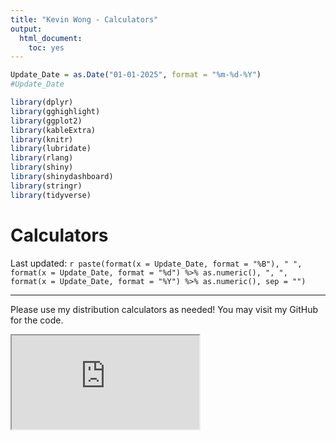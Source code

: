 ```yaml
---
title: "Kevin Wong - Calculators"
output:
  html_document:
    toc: yes
---
```


```r
Update_Date = as.Date("01-01-2025", format = "%m-%d-%Y")
#Update_Date

library(dplyr)
library(gghighlight)
library(ggplot2)
library(kableExtra)
library(knitr)
library(lubridate)
library(rlang)
library(shiny)
library(shinydashboard)
library(stringr)
library(tidyverse)
```

<style type="text/css">
body .main-container {
	max-width: 1080px !important;
}
</style>

<h1>Calculators</h1>

<p class="last-updated">
Last updated: `r paste(format(x = Update_Date, format = "%B"), " ", format(x = Update_Date, format = "%d") %>% as.numeric(), ", ", format(x = Update_Date, format = "%Y") %>% as.numeric(), sep = "")`
</p>

<hr />

		  

<p class="last-updated">
Please use my distribution calculators as needed! You may visit my GitHub for the code.
</p>


<div class="shiny-container">
<iframe src="https://kevinjameswong.shinyapps.io/calculators/">
</iframe>
</div>


